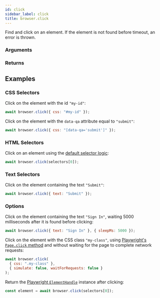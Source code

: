 ```yaml
---
id: click
sidebar_label: click
title: browser.click
---
```



<Syntax code="browser.click(selector, [options={}])" />

Find and click on an element. If the element is not found before timeout, an error is thrown.

### Arguments

<ArgumentSelector />
<ArgumentFindElementOptions simulate />

### Returns

<ReturnElementHandle />

## Examples

### CSS Selectors

Click on the element with the id `"my-id"`:

```js
await browser.click({ css: "#my-id" });
```

Click on the element with the `data-qa` attribute equal to `"submit"`:

```js
await browser.click({ css: "[data-qa='submit']" });
```

### HTML Selectors

Click on an element using the [default selector logic](../../use_custom_selectors#default-selector-logic):

```js
await browser.click(selectors[0]);
```

### Text Selectors

Click on the element containing the text `"Submit"`:

```js
await browser.click({ text: "Submit" });
```

### Options

Click on the element containing the text `"Sign In"`, waiting 5000 milliseconds after it is found before clicking:

```js
await browser.click({ text: "Sign In" }, { sleepMs: 5000 });
```

Click on the element with the CSS class `"my-class"`, using [Playwright's `Page.click` method](https://github.com/microsoft/playwright/blob/master/docs/api.md#pageclickselector-options) and without waiting for the page to complete network requests:

```js
await browser.click(
  { css: ".my-class" },
  { simulate: false, waitForRequests: false }
);
```

Return the [Playwright `ElementHandle`](https://github.com/microsoft/playwright/blob/v0.10.0/docs/api.md#class-elementhandle) instance after clicking:

```js
const element = await browser.click(selectors[0]);
```
